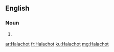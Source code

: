 ==English==

===Noun===
{{head|en|noun plural form}}

# {{plural of|Halacha|lang=en}}

[[ar:Halachot]]
[[fr:Halachot]]
[[ku:Halachot]]
[[mg:Halachot]]